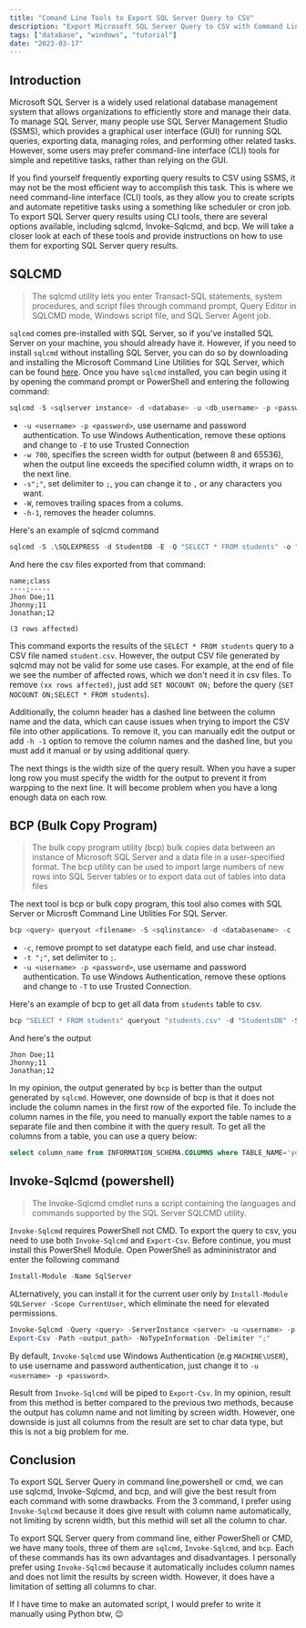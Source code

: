 ```yaml
---
title: "Comand Line Tools to Export SQL Server Query to CSV"
description: "Export Microsoft SQL Server Query to CSV with Command Line Tools (cmd & powershell) in Windows: bcp, sqlcmd, Invoke-Sqlcmd"
tags: ["database", "windows", "tutorial"]
date: "2023-03-17"
---
```


## Introduction

Microsoft SQL Server is a widely used relational database management system that allows organizations to efficiently store and manage their data. To manage SQL Server, many people use SQL Server Management Studio (SSMS), which provides a graphical user interface (GUI) for running SQL queries, exporting data, managing roles, and performing other related tasks. However, some users may prefer command-line interface (CLI) tools for simple and repetitive tasks, rather than relying on the GUI.

If you find yourself frequently exporting query results to CSV using SSMS, it may not be the most efficient way to accomplish this task. This is where we need command-line interface (CLI) tools, as they allow you to create scripts and automate repetitive tasks using a something like scheduler or cron job. To export SQL Server query results using CLI tools, there are several options available, including sqlcmd, Invoke-Sqlcmd, and bcp. We will take a closer look at each of these tools and provide instructions on how to use them for exporting SQL Server query results.

## SQLCMD

> The sqlcmd utility lets you enter Transact-SQL statements, system procedures, and script files through command prompt, Query Editor in SQLCMD mode, Windows script file, and SQL Server Agent job.

`sqlcmd` comes pre-installed with SQL Server, so if you've installed SQL Server on your machine, you should already have it. However, if you need to install `sqlcmd` without installing SQL Server, you can do so by downloading and installing the Microsoft Command Line Utilities for SQL Server, which can be found [here](https://learn.microsoft.com/en-us/sql/tools/sqlcmd/sqlcmd-utility). Once you have `sqlcmd` installed, you can begin using it by opening the command prompt or PowerShell and entering the following command:

```powershell
sqlcmd -S <sqlserver instance> -d <database> -u <db_username> -p <password> -o <output name> -Q <query> -s";" -w 700 -W -h-1
```

- `-u <username> -p <password>`, use username and password authentication. To use Windows Authentication, remove these options and change to `-E` to use Trusted Connection
- `-w 700`, specifies the screen width for output (between 8 and 65536), when the output line exceeds the specified column width, it wraps on to the next line.
- `-s";"`, set delimiter to `;`, you can change it to `,` or any characters you want.
- `-W`, removes trailing spaces from a colums.
- `-h-1`, removes the header columns.

Here's an example of sqlcmd command

```powershell
sqlcmd -S .\SQLEXPRESS -d StudentDB -E -Q "SELECT * FROM students" -o "student.csv" -u "myusername" -p "mystrongpassword" -s"," -w 700
```

And here the csv files exported from that command:

```
name;class
----;-----
Jhon Doe;11
Jhonny;11
Jonathan;12

(3 rows affected)
```

This command exports the results of the `SELECT * FROM students` query to a CSV file named `student.csv`. However, the output CSV file generated by sqlcmd may not be valid for some use cases. For example, at the end of file we see the number of affected rows, which we don't need it in csv files. To remove `(xx rows affected)`, just add `SET NOCOUNT ON;` before the query (`SET NOCOUNT ON;SELECT * FROM students`).

Additionally, the column header has a dashed line between the column name and the data, which can cause issues when trying to import the CSV file into other applications. To remove it, you can manually edit the output or add `-h -1` option to remove the column names and the dashed line, but you must add it manual or by using additional query.

The next things is the width size of the query result. When you have a super long row you must specify the width for the output to prevent it from warpping to the next line. It will become problem when you have a long enough data on each row.

## BCP (Bulk Copy Program)

> The bulk copy program utility (bcp) bulk copies data between an instance of Microsoft SQL Server and a data file in a user-specified format. The bcp utility can be used to import large numbers of new rows into SQL Server tables or to export data out of tables into data files

The next tool is bcp or bulk copy program, this tool also comes with SQL Server or Microsft Command Line Utilities For SQL Server.

```powershell
bcp <query> queryout <filename> -S <sqlinstance> -d <databasename> -c -t ";" -U <username> -P <password>
```

- `-c`, remove prompt to set datatype each field, and use char instead.
- `-t ";"`, set delimiter to `;`.
- `-u <username> -p <password>`, use username and password authentication. To use Windows Authentication, remove these options and change to `-T` to use Trusted Connection.

Here's an example of bcp to get all data from `students` table to csv.

```powershell
bcp "SELECT * FROM students" queryout "students.csv" -d "StudentsDB" -S .\MSSQL -T -t ";" -c
```

And here's the output

```
Jhon Doe;11
Jhonny;11
Jonathan;12
```

In my opinion, the output generated by `bcp` is better than the output generated by `sqlcmd`. However, one downside of bcp is that it does not include the column names in the first row of the exported file. To include the column names in the file, you need to manually export the table names to a separate file and then combine it with the query result. To get all the columns from a table, you can use a query below:

```sql
select column_name from INFORMATION_SCHEMA.COLUMNS where TABLE_NAME='your_table_names'
```

## Invoke-Sqlcmd (powershell)

> The Invoke-Sqlcmd cmdlet runs a script containing the languages and commands supported by the SQL Server SQLCMD utility.

`Invoke-Sqlcmd` requires PowerShell not CMD. To export the query to csv, you need to use both `Invoke-Sqlcmd` and `Export-Csv`. Before continue, you must install this PowerShell Module. Open PowerShell as admininistrator and enter the following command

```powershell
Install-Module -Name SqlServer
```

ALternatively, you can install it for the current user only by `Install-Module SQLServer -Scope CurrentUser`, which eliminate the need for elevated permissions.

```powershell
Invoke-Sqlcmd -Query <query> -ServerInstance <server> -u <username> -p <password> |
Export-Csv -Path <output_path> -NoTypeInformation -Delimiter ";"
```

By default, `Invoke-Sqlcmd` use Windows Authentication (e.g `MACHINE\USER`), to use username and password authentication, just change it to `-u <username> -p <password>`.

Result from `Invoke-Sqlcmd` will be piped to `Export-Csv`. In my opinion, result from this method is better compared to the previous two methods, because the output has column name and not limiting by screen width. However, one downside is just all columns from the result are set to char data type, but this is not a big problem for me.

## Conclusion

To export SQL Server Query in command line,powershell or cmd, we can use sqlcmd, Invoke-Sqlcmd, and bcp, and will give the best result from each command with some drawbacks. From the 3 command, I prefer using `Invoke-Sqlcmd` because it does give result with column name automatically, not limiting by screnn width, but this methid will set all the column to char.

To export SQL Server query from command line, either PowerShell or CMD, we have many tools, three of them are `sqlcmd`, `Invoke-Sqlcmd`, and `bcp`. Each of these commands has its own advantages and disadvantages. I personally prefer using `Invoke-Sqlcmd` because it automatically includes column names and does not limit the results by screen width. However, it does have a limitation of setting all columns to char.

If I have time to make an automated script, I would prefer to write it manually using Python btw, 😉
